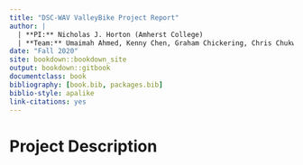 ```yaml
--- 
title: "DSC-WAV ValleyBike Project Report"
author: |
  | **PI:** Nicholas J. Horton (Amherst College)
  | **Team:** Umaimah Ahmed, Kenny Chen, Graham Chickering, Chris Chukwura, Maria-Cristiana Gîrjău, Konstantin Larin, Maggie Wu, Jessica Yu
date: "Fall 2020"
site: bookdown::bookdown_site
output: bookdown::gitbook
documentclass: book
bibliography: [book.bib, packages.bib]
biblio-style: apalike
link-citations: yes
---
```


# Project Description


